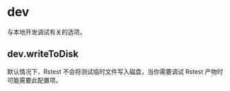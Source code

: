  
# dev

与本地开发调试有关的选项。

## dev.writeToDisk <RsbuildDocBadge path="/config/dev/write-to-disk" text="dev.writeToDisk" />

默认情况下，Rstest 不会将测试临时文件写入磁盘，当你需要调试 Rstest 产物时可能需要此配置项。
